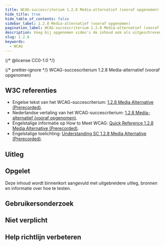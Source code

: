 ```yaml
---
title: WCAG-succescriterium 1.2.8 Media-alternatief (vooraf opgenomen)
hide_title: true
hide_table_of_contents: false
sidebar_label: 1.2.8 Media-alternatief (vooraf opgenomen)
pagination_label: WCAG-succescriterium 1.2.8 Media-alternatief (vooraf opgenomen)
description: Voeg bij opgenomen video's de inhoud ook als uitgeschreven tekst toe.
slug: 1.2.8
keywords:
  - WCAG
---
```


{/* @license CC0-1.0 */}


{/* prettier-ignore */}
<WcagHeadingGroup level={1} conformanceLevel="Niveau AAA">WCAG-succescriterium 1.2.8 Media-alternatief (vooraf opgenomen)</WcagHeadingGroup>

## W3C referenties

- Engelse tekst van het WCAG-succescriterium: [<span lang="en">1.2.8 Media Alternative (Prerecorded)</span>](https://www.w3.org/TR/WCAG22/#media-alternative-prerecorded).
- Nederlandse vertaling van het WCAG-succescriterium: [1.2.8 Media-alternatief (vooraf opgenomen)](https://www.w3.org/Translations/WCAG22-nl/#media-alternatief-vooraf-opgenomen).
- Engelstalige informatie op <span lang="en">How to Meet WCAG</span>: [<span lang="en">Quick Reference 1.2.8 Media Alternative (Prerecorded)</span>](https://www.w3.org/WAI/WCAG22/quickref/#media-alternative-prerecorded).
- Engelstalige toelichting: [<span lang="en">Understanding SC 1.2.8 Media Alternative (Prerecorded)</span>](https://www.w3.org/WAI/WCAG22/Understanding/media-alternative-prerecorded.html).

## Uitleg

<Summary />

## Opgelet

Deze inhoud wordt binnenkort aangevuld met uitgebreidere uitleg, bronnen en informatie over hoe te testen.

## Gebruikersonderzoek

<CTAGebruikersonderzoek />

## Niet verplicht

<SpotlightSection>
  <Markdown omitH1 headinglevel={3}>
    <Disclaimer />
  </Markdown>
</SpotlightSection>

## Help richtlijn verbeteren

<Markdown omitH1 headinglevel={3}>
  <WCAGFooterInfo />
</Markdown>
